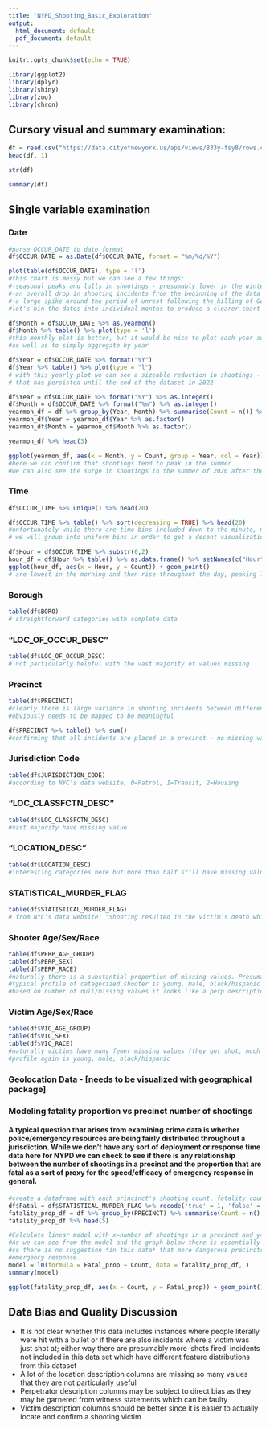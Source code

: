```yaml
---
title: "NYPD_Shooting_Basic_Exploration"
output:
  html_document: default
  pdf_document: default
---
```


```r
knitr::opts_chunk$set(echo = TRUE)
```

```r
library(ggplot2)
library(dplyr)
library(shiny)
library(zoo)
library(chron)
```

## Cursory visual and summary examination:
```r
df = read.csv("https://data.cityofnewyork.us/api/views/833y-fsy8/rows.csv?accessType=DOWNLOAD")
head(df, 1)
```

```r
str(df)
```

```r
summary(df)
```

## Single variable examination

### Date

```r
#parse OCCUR_DATE to date format
df$OCCUR_DATE = as.Date(df$OCCUR_DATE, format = "%m/%d/%Y")

```

```r
plot(table(df$OCCUR_DATE), type = 'l')
#this chart is messy but we can see a few things:
#-seasonal peaks and lulls in shootings - presumably lower in the winter and higher in the summer
#-an overall drop in shooting incidents from the beginning of the data in 2006 until 2020
#-a large spike around the period of unrest following the killing of George Floyd with overall levels somewhat elevated compared to the previous few years
#let's bin the dates into individual months to produce a clearer chart
```
```r
df$Month = df$OCCUR_DATE %>% as.yearmon()
df$Month %>% table() %>% plot(type = 'l')
#this monthly plot is better, but it would be nice to plot each year separately and have the x-axis be yearless months
#as well as to simply aggregate by year
```

```r
df$Year = df$OCCUR_DATE %>% format("%Y")
df$Year %>% table() %>% plot(type = "l")
# with this yearly plot we can see a sizeable reduction in shootings - almost 50% over about 10 years, before a large spike in 2020
# that has persisted until the end of the dataset in 2022
```

```r
df$Year = df$OCCUR_DATE %>% format("%Y") %>% as.integer()
df$Month = df$OCCUR_DATE %>% format("%m") %>% as.integer()
yearmon_df = df %>% group_by(Year, Month) %>% summarise(Count = n()) %>% as.data.frame()
yearmon_df$Year = yearmon_df$Year %>% as.factor()
yearmon_df$Month = yearmon_df$Month %>% as.factor()


```
```r
yearmon_df %>% head(3)
```

```r
ggplot(yearmon_df, aes(x = Month, y = Count, group = Year, col = Year)) + geom_line()
#here we can confirm that shootings tend to peak in the summer.
#we can also see the surge in shootings in the summer of 2020 after the killing of George Floyd
```

### Time

```r
df$OCCUR_TIME %>% unique() %>% head(20)
```

```r
df$OCCUR_TIME %>% table() %>% sort(decreasing = TRUE) %>% head(20)
#unfortunately while there are time bins included down to the minute, many have been apparently categorized to the nearest 5 minutes or even 30 minutes. 
# we will group into uniform bins in order to get a decent visualization of the time distribution
```

```r
df$Hour = df$OCCUR_TIME %>% substr(0,2)
hour_df = df$Hour %>% table() %>% as.data.frame() %>% setNames(c("Hour", "Count"))
ggplot(hour_df, aes(x = Hour, y = Count)) + geom_point()
# are lowest in the morning and then rise throughout the day, peaking late at night

```

### Borough

```r
table(df$BORO)
# straightforward categories with complete data
```

### "LOC_OF_OCCUR_DESC"

```r
table(df$LOC_OF_OCCUR_DESC)
# not particularly helpful with the vast majority of values missing
```

### Precinct
```r
table(df$PRECINCT)
#clearly there is large variance in shooting incidents between different precincts. Some have none while others have had more than 1000 in the dataset
#obviously needs to be mapped to be meaningful
```
```r
df$PRECINCT %>% table() %>% sum()
#confirming that all incidents are placed in a precinct - no missing values
```

### Jurisdiction Code

```r
table(df$JURISDICTION_CODE)
#according to NYC's data website, 0=Patrol, 1=Transit, 2=Housing
```

###  "LOC_CLASSFCTN_DESC"

```r
table(df$LOC_CLASSFCTN_DESC)
#vast majority have missing value
```

### "LOCATION_DESC"

```r
table(df$LOCATION_DESC)
#interesting categories here but more than half still have missing value
```

### STATISTICAL_MURDER_FLAG

```r
table(df$STATISTICAL_MURDER_FLAG)
# from NYC's data website: "Shooting resulted in the victim’s death which would be counted as a murder"
```

### Shooter Age/Sex/Race

```r
table(df$PERP_AGE_GROUP)
table(df$PERP_SEX)
table(df$PERP_RACE)
#naturally there is a substantial proportion of missing values. Presumably police can't necessarily even get good witness staments to go off of in many instances
#typical profile of categorized shooter is young, male, black/hispanic
#based on number of null/missing values it looks like a perp description (i.e. these columns in a single row) is generally either fully filled or fully blank
```

### Victim Age/Sex/Race

```r
table(df$VIC_AGE_GROUP)
table(df$VIC_SEX)
table(df$VIC_RACE)
#naturally victims have many fewer missing values (they got shot, much easier to find)
#profile again is young, male, black/hispanic
```

### Geolocation Data - [needs to be visualized with geographical package]

### Modeling fatality proportion vs precinct number of shootings
#### A typical question that arises from examining crime data is whether police/emergency resources are being fairly distributed throughout a jurisdiction. While we don't have any sort of deployment or response time data here for NYPD we can check to see if there is any relationship between the number of shootings in a precinct and the proportion that are fatal as a sort of proxy for the speed/efficacy of emergency response in general. 
```r
#create a dataframe with each princinct's shooting count, fatality count, and proportion of shootings that are fatal
df$Fatal = df$STATISTICAL_MURDER_FLAG %>% recode('true' = 1, 'false' = 0)
fatality_prop_df = df %>% group_by(PRECINCT) %>% summarise(Count = n(), Fatalities = sum(Fatal), Fatal_prop = mean(Fatal))
fatality_prop_df %>% head(5)
```

```r
#Calculate linear model with x=number of shootings in a precinct and y=proportion of shootings that are fatal
#As we can see from the model and the graph below there is essentially no correlation,
#so there is no suggestion *in this data* that more dangerous precincts are experiencing a generally worse or better shooting 
#emergency response. 
model = lm(formula = Fatal_prop ~ Count, data = fatality_prop_df, )
summary(model)
```

```r
ggplot(fatality_prop_df, aes(x = Count, y = Fatal_prop)) + geom_point() + geom_smooth(method = 'lm', se = F)

```


## Data Bias and Quality Discussion 
* It is not clear whether this data includes instances where people literally were hit with a bullet or if there are also incidents where a victim was just shot at; either way there are presumably more 'shots fired' incidents not included in this data set which have different feature distributions from this dataset
* A lot of the location description columns are missing so many values that they are not particularly useful
* Perpetrator description columns may be subject to direct bias as they may be garnered from witness statements which can be faulty
* Victim description columns should be better since it is easier to actually locate and confirm a shooting victim
